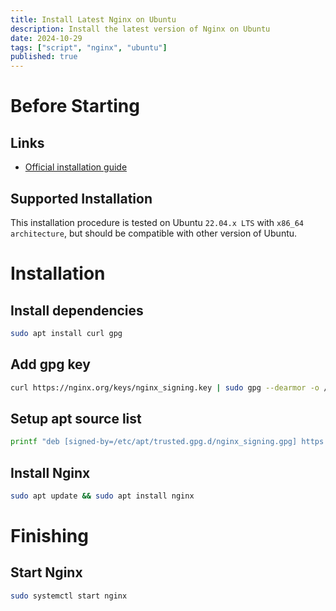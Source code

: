 ```yaml
---
title: Install Latest Nginx on Ubuntu
description: Install the latest version of Nginx on Ubuntu
date: 2024-10-29
tags: ["script", "nginx", "ubuntu"]
published: true
---
```


# Before Starting

## Links

- [Official installation guide](https://docs.nginx.com/nginx/admin-guide/installing-nginx/installing-nginx-open-source/#installing-a-prebuilt-ubuntu-package-from-the-official-nginx-repository)

## Supported Installation

This installation procedure is tested on Ubuntu `22.04.x LTS` with `x86_64 architecture`, but should be compatible with other version of Ubuntu.

# Installation

## Install dependencies
```bash
sudo apt install curl gpg
```

## Add gpg key
```bash
curl https://nginx.org/keys/nginx_signing.key | sudo gpg --dearmor -o /etc/apt/trusted.gpg.d/nginx_signing.gpg
```

## Setup apt source list
```bash
printf "deb [signed-by=/etc/apt/trusted.gpg.d/nginx_signing.gpg] https://nginx.org/packages/ubuntu $(lsb_release -cs) nginx\ndeb-src [signed-by=/etc/apt/trusted.gpg.d/nginx_signing.gpg] https://nginx.org/packages/ubuntu $(lsb_release -cs) nginx\n" | sudo tee /etc/apt/sources.list.d/nginx.list
```

## Install Nginx
```bash
sudo apt update && sudo apt install nginx
```

# Finishing

## Start Nginx
```bash
sudo systemctl start nginx
```